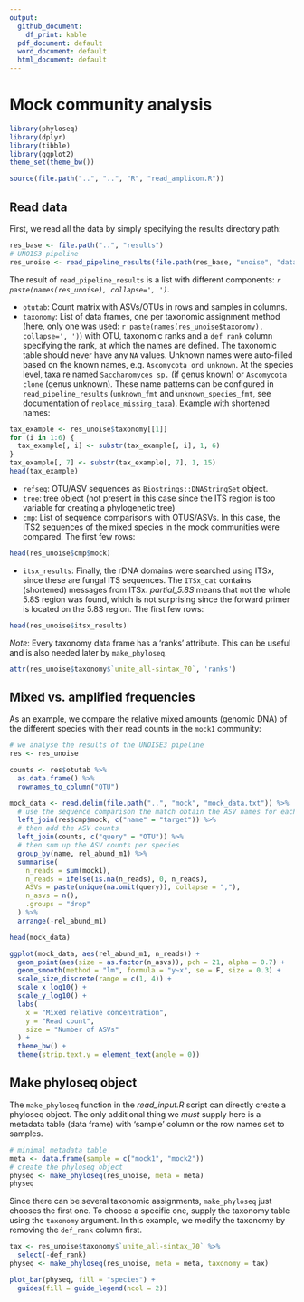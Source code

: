 ```yaml
---
output:
  github_document:
    df_print: kable
  pdf_document: default
  word_document: default
  html_document: default
---
```


# Mock community analysis

```r
library(phyloseq)
library(dplyr)
library(tibble)
library(ggplot2)
theme_set(theme_bw())

source(file.path("..", "..", "R", "read_amplicon.R"))
```

## Read data

First, we read all the data by simply specifying the results directory path:

```r
res_base <- file.path("..", "results")
# UNOIS3 pipeline
res_unoise <- read_pipeline_results(file.path(res_base, "unoise", "data"))
```

The result of `read_pipeline_results` is a list with different components: *`r paste(names(res_unoise), collapse=', ')`*.

- `otutab`: Count matrix with ASVs/OTUs in rows and samples in columns.
- `taxonomy`: List of data frames, one per taxonomic assignment method (here, only one was used: `r paste(names(res_unoise$taxonomy), collapse=', ')`) with OTU, taxonomic ranks and a `def_rank` column specifying the rank, at which the names are defined. The taxonomic table should never have any `NA` values. Unknown names were auto-filled based on the known names, e.g. `Ascomycota_ord_unknown`. At the species level, taxa re named `Saccharomyces sp.` (if genus known) or `Ascomycota clone` (genus unknown). These name patterns can be configured in `read_pipeline_results` (`unknown_fmt` and `unknown_species_fmt`, see documentation of `replace_missing_taxa`). Example with shortened names:
```r
tax_example <- res_unoise$taxonomy[[1]]
for (i in 1:6) {
  tax_example[, i] <- substr(tax_example[, i], 1, 6)
}
tax_example[, 7] <- substr(tax_example[, 7], 1, 15)
head(tax_example)
```
- `refseq`: OTU/ASV sequences as `Biostrings::DNAStringSet` object.
- `tree`: tree object (not present in this case since the ITS region is too variable for creating a phylogenetic tree)
- `cmp`: List of sequence comparisons with OTUS/ASVs. In this case, the ITS2 sequences of the mixed species in the mock communities were compared. The first few rows: 
```r
head(res_unoise$cmp$mock)
```
- `itsx_results`: Finally, the rDNA domains were searched using ITSx, since these are fungal ITS sequences. The `ITSx_cat` contains (shortened) messages from ITSx. *partial_5.8S* means that not the whole 5.8S region was found, which is not surprising since the forward primer is located on the 5.8S region. The first few rows: 
```r
head(res_unoise$itsx_results)
```

*Note*: Every taxonomy data frame has a 'ranks' attribute. This can be useful and is also needed later by `make_phyloseq`.

```r
attr(res_unoise$taxonomy$`unite_all-sintax_70`, 'ranks')
```


## Mixed vs. amplified frequencies

As an example, we compare the relative mixed amounts (genomic DNA) of the different species with their read counts in the `mock1` community:

```r
# we analyse the results of the UNOISE3 pipeline
res <- res_unoise

counts <- res$otutab %>%
  as.data.frame() %>%
  rownames_to_column("OTU")

mock_data <- read.delim(file.path("..", "mock", "mock_data.txt")) %>%
  # use the sequence comparison the match obtain the ASV names for each species
  left_join(res$cmp$mock, c("name" = "target")) %>%
  # then add the ASV counts
  left_join(counts, c("query" = "OTU")) %>%
  # then sum up the ASV counts per species
  group_by(name, rel_abund_m1) %>%
  summarise(
    n_reads = sum(mock1),
    n_reads = ifelse(is.na(n_reads), 0, n_reads),
    ASVs = paste(unique(na.omit(query)), collapse = ","),
    n_asvs = n(),
    .groups = "drop"
  ) %>%
  arrange(-rel_abund_m1)

head(mock_data)
```

```r
ggplot(mock_data, aes(rel_abund_m1, n_reads)) +
  geom_point(aes(size = as.factor(n_asvs)), pch = 21, alpha = 0.7) +
  geom_smooth(method = "lm", formula = "y~x", se = F, size = 0.3) +
  scale_size_discrete(range = c(1, 4)) +
  scale_x_log10() +
  scale_y_log10() +
  labs(
    x = "Mixed relative concentration",
    y = "Read count",
    size = "Number of ASVs"
  ) +
  theme_bw() +
  theme(strip.text.y = element_text(angle = 0))
```

## Make phyloseq object

The `make_phyloseq` function in the *read_input.R* script can directly create a phyloseq object. The only additional thing we *must* supply here is a metadata table (data frame) with 'sample' column or the row names set to samples.

```r
# minimal metadata table
meta <- data.frame(sample = c("mock1", "mock2"))
# create the phyloseq object
physeq <- make_phyloseq(res_unoise, meta = meta)
physeq
```

Since there can be several taxonomic assignments, `make_phyloseq` just chooses the first one. To choose a specific one, supply the taxonomy table using the `taxonomy` argument. In this example, we modify the taxonomy by removing the `def_rank` column first.

```r
tax <- res_unoise$taxonomy$`unite_all-sintax_70` %>%
  select(-def_rank)
physeq <- make_phyloseq(res_unoise, meta = meta, taxonomy = tax)
```

```r
plot_bar(physeq, fill = "species") +
  guides(fill = guide_legend(ncol = 2))
```

